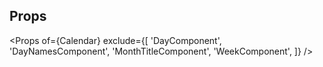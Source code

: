 
<Meta title="Calendar|Props" component={Calendar} />

## Props

<Props
  of={Calendar}
  exclude={[
    'DayComponent',
    'DayNamesComponent',
    'MonthTitleComponent',
    'WeekComponent',
  ]}
/>
